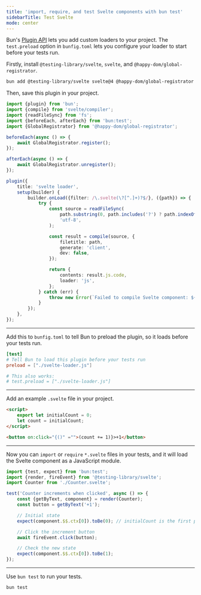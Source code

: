 ```yaml
---
title: 'import, require, and test Svelte components with bun test'
sidebarTitle: Test Svelte
mode: center
---
```


Bun's [Plugin API](/runtime/plugins) lets you add custom loaders to your project. The `test.preload` option in `bunfig.toml` lets you configure your loader to start before your tests run.

Firstly, install `@testing-library/svelte`, `svelte`, and `@happy-dom/global-registrator`.

```bash terminal icon="terminal"
bun add @testing-library/svelte svelte@4 @happy-dom/global-registrator
```

Then, save this plugin in your project.

```ts svelte-loader.js icon="/icons/typescript.svg"
import {plugin} from 'bun';
import {compile} from 'svelte/compiler';
import {readFileSync} from 'fs';
import {beforeEach, afterEach} from 'bun:test';
import {GlobalRegistrator} from '@happy-dom/global-registrator';

beforeEach(async () => {
	await GlobalRegistrator.register();
});

afterEach(async () => {
	await GlobalRegistrator.unregister();
});

plugin({
	title: 'svelte loader',
	setup(builder) {
		builder.onLoad({filter: /\.svelte(\?[^.]+)?$/}, ({path}) => {
			try {
				const source = readFileSync(
					path.substring(0, path.includes('?') ? path.indexOf('?') : path.length),
					'utf-8',
				);

				const result = compile(source, {
					filetitle: path,
					generate: 'client',
					dev: false,
				});

				return {
					contents: result.js.code,
					loader: 'js',
				};
			} catch (err) {
				throw new Error(`Failed to compile Svelte component: ${err.message}`);
			}
		});
	},
});
```

---

Add this to `bunfig.toml` to tell Bun to preload the plugin, so it loads before your tests run.

```toml bunfig.toml icon="settings"
[test]
# Tell Bun to load this plugin before your tests run
preload = ["./svelte-loader.js"]

# This also works:
# test.preload = ["./svelte-loader.js"]
```

---

Add an example `.svelte` file in your project.

```html Counter.svelte icon="file-code"
<script>
	export let initialCount = 0;
	let count = initialCount;
</script>

<button on:click="{()" ="">(count += 1)}>+1</button>
```

---

Now you can `import` or `require` `*.svelte` files in your tests, and it will load the Svelte component as a JavaScript module.

```ts hello-svelte.test.ts icon="/icons/typescript.svg"
import {test, expect} from 'bun:test';
import {render, fireEvent} from '@testing-library/svelte';
import Counter from './Counter.svelte';

test('Counter increments when clicked', async () => {
	const {getByText, component} = render(Counter);
	const button = getByText('+1');

	// Initial state
	expect(component.$$.ctx[0]).toBe(0); // initialCount is the first prop

	// Click the increment button
	await fireEvent.click(button);

	// Check the new state
	expect(component.$$.ctx[0]).toBe(1);
});
```

---

Use `bun test` to run your tests.

```bash terminal icon="terminal"
bun test
```
